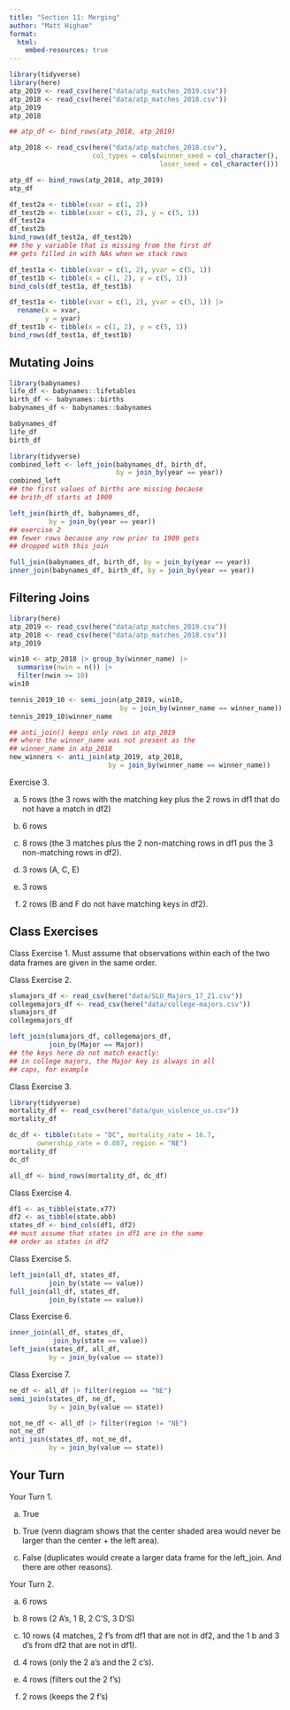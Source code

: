 ```yaml
---
title: "Section 11: Merging"
author: "Matt Higham"
format: 
  html:
    embed-resources: true
---
```


```r
library(tidyverse)
library(here)
atp_2019 <- read_csv(here("data/atp_matches_2019.csv"))
atp_2018 <- read_csv(here("data/atp_matches_2018.csv"))
atp_2019
atp_2018

## atp_df <- bind_rows(atp_2018, atp_2019)

atp_2018 <- read_csv(here("data/atp_matches_2018.csv"),
                     col_types = cols(winner_seed = col_character(),
                                      loser_seed = col_character()))

atp_df <- bind_rows(atp_2018, atp_2019)
atp_df
```

```r
df_test2a <- tibble(xvar = c(1, 2))
df_test2b <- tibble(xvar = c(1, 2), y = c(5, 1))
df_test2a
df_test2b
bind_rows(df_test2a, df_test2b)
## the y variable that is missing from the first df
## gets filled in with NAs when we stack rows
```

```r
df_test1a <- tibble(xvar = c(1, 2), yvar = c(5, 1))
df_test1b <- tibble(x = c(1, 2), y = c(5, 1))
bind_cols(df_test1a, df_test1b)
```

```r
df_test1a <- tibble(xvar = c(1, 2), yvar = c(5, 1)) |>
  rename(x = xvar, 
         y = yvar)
df_test1b <- tibble(x = c(1, 2), y = c(5, 1))
bind_rows(df_test1a, df_test1b)
```

## Mutating Joins

```r
library(babynames)
life_df <- babynames::lifetables
birth_df <- babynames::births
babynames_df <- babynames::babynames

babynames_df
life_df
birth_df
```

```r
library(tidyverse)
combined_left <- left_join(babynames_df, birth_df,
                           by = join_by(year == year))
combined_left
## the first values of births are missing because
## brith_df starts at 1909
```

```r
left_join(birth_df, babynames_df,
          by = join_by(year == year))
## exercise 2
## fewer rows because any row prior to 1909 gets
## dropped with this join

full_join(babynames_df, birth_df, by = join_by(year == year))
inner_join(babynames_df, birth_df, by = join_by(year == year))
```

## Filtering Joins

```r
library(here)
atp_2019 <- read_csv(here("data/atp_matches_2019.csv"))
atp_2018 <- read_csv(here("data/atp_matches_2018.csv"))
atp_2019
```

```r
win10 <- atp_2018 |> group_by(winner_name) |>
  summarise(nwin = n()) |> 
  filter(nwin >= 10)
win10

tennis_2019_10 <- semi_join(atp_2019, win10,
                            by = join_by(winner_name == winner_name))
tennis_2019_10$winner_name

## anti_join() keeps only rows in atp_2019
## where the winner_name was not present as the 
## winner_name in atp_2018
new_winners <- anti_join(atp_2019, atp_2018,
                         by = join_by(winner_name == winner_name)) 
```

Exercise 3.

a. 5 rows (the 3 rows with the matching key plus the 2 rows in df1 that do not have a match in df2)

b. 6 rows

c. 8 rows (the 3 matches plus the 2 non-matching rows in df1 pus the 3 non-matching rows in df2).

d. 3 rows (A, C, E)

e. 3 rows

f. 2 rows (B and F do not have matching keys in df2).

## Class Exercises

Class Exercise 1. Must assume that observations within each of the two data frames are given in the same order.

Class Exercise 2.

```r
slumajors_df <- read_csv(here("data/SLU_Majors_17_21.csv"))
collegemajors_df <- read_csv(here("data/college-majors.csv"))
slumajors_df
collegemajors_df

left_join(slumajors_df, collegemajors_df,
          join_by(Major == Major))
## the keys here do not match exactly:
## in college majors, the Major key is always in all
## caps, for example

```

Class Exercise 3.

```r
library(tidyverse)
mortality_df <- read_csv(here("data/gun_violence_us.csv"))
mortality_df

dc_df <- tibble(state = "DC", mortality_rate = 16.7,
       ownership_rate = 0.087, region = "NE")
mortality_df
dc_df

all_df <- bind_rows(mortality_df, dc_df)
```

Class Exercise 4.

```r
df1 <- as_tibble(state.x77)
df2 <- as_tibble(state.abb)
states_df <- bind_cols(df1, df2)
## must assume that states in df1 are in the same
## order as states in df2
```

Class Exercise 5.

```r
left_join(all_df, states_df,
          join_by(state == value))
full_join(all_df, states_df,
          join_by(state == value))
```

Class Exercise 6.

```r
inner_join(all_df, states_df,
           join_by(state == value))
left_join(states_df, all_df,
          by = join_by(value == state))
```

Class Exercise 7.

```r
ne_df <- all_df |> filter(region == "NE")
semi_join(states_df, ne_df,
          by = join_by(value == state))

not_ne_df <- all_df |> filter(region != "NE")
not_ne_df
anti_join(states_df, not_ne_df, 
          by = join_by(value == state))
```


## Your Turn 

Your Turn 1.

a. True

b. True (venn diagram shows that the center shaded area would never be larger than the center + the left area).

c. False (duplicates would create a larger data frame for the left_join. And there are other reasons).

Your Turn 2.

a. 6 rows 

b. 8 rows (2 A's, 1 B, 2 C'S, 3 D'S)

c. 10 rows (4 matches, 2 f's from df1 that are not in df2, and the 1 b and 3 d's from df2 that are not in df1).

d. 4 rows (only the 2 a's and the 2 c's).

e. 4 rows (filters out the 2 f's)

f. 2 rows (keeps the 2 f's)